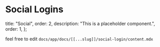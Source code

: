 # Social Logins

  title: "Social",
  order: 2,
  description: "This is a placeholder component.",
  order: 1,
};

feel free to edit `docs/app/docs/[[...slug]]/social-login/content.mdx`
